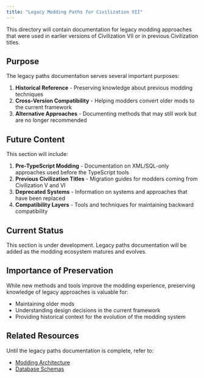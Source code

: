 ```yaml
---
title: "Legacy Modding Paths for Civilization VII"
---
```


This directory will contain documentation for legacy modding approaches that were used in earlier versions of Civilization VII or in previous Civilization titles.

## Purpose

The legacy paths documentation serves several important purposes:

1. **Historical Reference** - Preserving knowledge about previous modding techniques
2. **Cross-Version Compatibility** - Helping modders convert older mods to the current framework
3. **Alternative Approaches** - Documenting methods that may still work but are no longer recommended

## Future Content

This section will include:

1. **Pre-TypeScript Modding** - Documentation on XML/SQL-only approaches used before the TypeScript tools
2. **Previous Civilization Titles** - Migration guides for modders coming from Civilization V and VI
3. **Deprecated Systems** - Information on systems and approaches that have been replaced
4. **Compatibility Layers** - Tools and techniques for maintaining backward compatibility

## Current Status

This section is under development. Legacy paths documentation will be added as the modding ecosystem matures and evolves.

## Importance of Preservation

While new methods and tools improve the modding experience, preserving knowledge of legacy approaches is valuable for:
- Maintaining older mods
- Understanding design decisions in the current framework
- Providing historical context for the evolution of the modding system

## Related Resources

Until the legacy paths documentation is complete, refer to:
- [Modding Architecture](/community/guides/modding-architecture)
- [Database Schemas](/community/guides/database-schemas)


